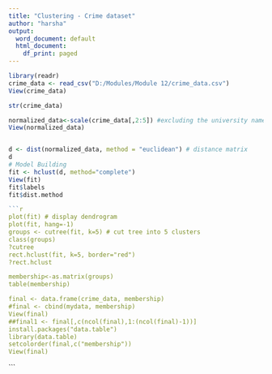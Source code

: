 ---
title: "Clustering - Crime dataset"
author: "harsha"
output:
  word_document: default
  html_document:
    df_print: paged
---

```{r}
library(readr)
crime_data <- read_csv("D:/Modules/Module 12/crime_data.csv")
View(crime_data)

str(crime_data)

normalized_data<-scale(crime_data[,2:5]) #excluding the university name columnbefore normalizing
View(normalized_data)


d <- dist(normalized_data, method = "euclidean") # distance matrix
d
# Model Building
fit <- hclust(d, method="complete")
View(fit)
fit$labels
fit$dist.method

```{r pressure, echo=FALSE}

plot(fit) # display dendrogram
plot(fit, hang=-1)
groups <- cutree(fit, k=5) # cut tree into 5 clusters
class(groups)
?cutree
rect.hclust(fit, k=5, border="red")
?rect.hclust

membership<-as.matrix(groups)
table(membership)

final <- data.frame(crime_data, membership)
#final <- cbind(mydata, membership)
View(final)
##final1 <- final[,c(ncol(final),1:(ncol(final)-1))]
install.packages("data.table")
library(data.table)
setcolorder(final,c("membership"))
View(final)

```
  


```

